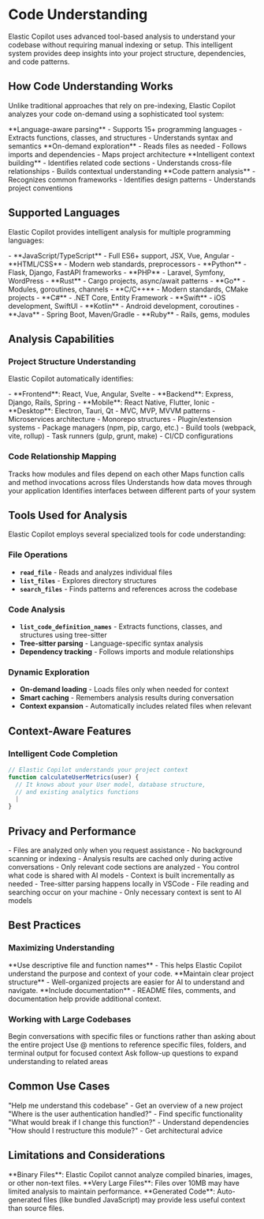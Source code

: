 ---
---

# Code Understanding

Elastic Copilot uses advanced tool-based analysis to understand your codebase without requiring manual indexing or setup. This intelligent system provides deep insights into your project structure, dependencies, and code patterns.

## How Code Understanding Works

Unlike traditional approaches that rely on pre-indexing, Elastic Copilot analyzes your code on-demand using a sophisticated tool system:

<CardGroup cols={2}>
  <Card title="Tree-Sitter Parsing" icon="tree">
    **Language-aware parsing**
    - Supports 15+ programming languages
    - Extracts functions, classes, and structures
    - Understands syntax and semantics
  </Card>
  <Card title="Dynamic Analysis" icon="magnifying-glass">
    **On-demand exploration**
    - Reads files as needed
    - Follows imports and dependencies
    - Maps project architecture
  </Card>
  <Card title="Context Gathering" icon="puzzle-piece">
    **Intelligent context building**
    - Identifies related code sections
    - Understands cross-file relationships
    - Builds contextual understanding
  </Card>
  <Card title="Pattern Recognition" icon="pattern">
    **Code pattern analysis**
    - Recognizes common frameworks
    - Identifies design patterns
    - Understands project conventions
  </Card>
</CardGroup>

## Supported Languages

Elastic Copilot provides intelligent analysis for multiple programming languages:

<Tabs>
  <Tab title="Web Development">
    - **JavaScript/TypeScript** - Full ES6+ support, JSX, Vue, Angular
    - **HTML/CSS** - Modern web standards, preprocessors
    - **Python** - Flask, Django, FastAPI frameworks
    - **PHP** - Laravel, Symfony, WordPress
  </Tab>
  
  <Tab title="System Programming">
    - **Rust** - Cargo projects, async/await patterns
    - **Go** - Modules, goroutines, channels
    - **C/C++** - Modern standards, CMake projects
    - **C#** - .NET Core, Entity Framework
  </Tab>
  
  <Tab title="Mobile & Other">
    - **Swift** - iOS development, SwiftUI
    - **Kotlin** - Android development, coroutines
    - **Java** - Spring Boot, Maven/Gradle
    - **Ruby** - Rails, gems, modules
  </Tab>
</Tabs>

## Analysis Capabilities

### Project Structure Understanding

Elastic Copilot automatically identifies:

<AccordionGroup>
  <Accordion title="Framework Detection">
    - **Frontend**: React, Vue, Angular, Svelte
    - **Backend**: Express, Django, Rails, Spring
    - **Mobile**: React Native, Flutter, Ionic
    - **Desktop**: Electron, Tauri, Qt
  </Accordion>
  
  <Accordion title="Architecture Patterns">
    - MVC, MVP, MVVM patterns
    - Microservices architecture
    - Monorepo structures
    - Plugin/extension systems
  </Accordion>
  
  <Accordion title="Build Systems">
    - Package managers (npm, pip, cargo, etc.)
    - Build tools (webpack, vite, rollup)
    - Task runners (gulp, grunt, make)
    - CI/CD configurations
  </Accordion>
</AccordionGroup>

### Code Relationship Mapping

<Steps>
  <Step title="Import Analysis">
    Tracks how modules and files depend on each other
  </Step>
  <Step title="Function Calls">
    Maps function calls and method invocations across files
  </Step>
  <Step title="Data Flow">
    Understands how data moves through your application
  </Step>
  <Step title="API Contracts">
    Identifies interfaces between different parts of your system
  </Step>
</Steps>

## Tools Used for Analysis

Elastic Copilot employs several specialized tools for code understanding:

### File Operations
- **`read_file`** - Reads and analyzes individual files
- **`list_files`** - Explores directory structures
- **`search_files`** - Finds patterns and references across the codebase

### Code Analysis
- **`list_code_definition_names`** - Extracts functions, classes, and structures using tree-sitter
- **Tree-sitter parsing** - Language-specific syntax analysis
- **Dependency tracking** - Follows imports and module relationships

### Dynamic Exploration
- **On-demand loading** - Loads files only when needed for context
- **Smart caching** - Remembers analysis results during conversation
- **Context expansion** - Automatically includes related files when relevant

## Context-Aware Features

### Intelligent Code Completion

```javascript
// Elastic Copilot understands your project context
function calculateUserMetrics(user) {
  // It knows about your User model, database structure,
  // and existing analytics functions
  |
}
```

## Privacy and Performance

<AccordionGroup>
  <Accordion title="On-Demand Analysis">
    - Files are analyzed only when you request assistance
    - No background scanning or indexing
    - Analysis results are cached only during active conversations
  </Accordion>
  
  <Accordion title="Selective Context">
    - Only relevant code sections are analyzed
    - You control what code is shared with AI models
    - Context is built incrementally as needed
  </Accordion>
  
  <Accordion title="Local Processing">
    - Tree-sitter parsing happens locally in VSCode
    - File reading and searching occur on your machine
    - Only necessary context is sent to AI models
  </Accordion>
</AccordionGroup>

## Best Practices

### Maximizing Understanding

<Tip>
  **Use descriptive file and function names** - This helps Elastic Copilot understand the purpose and context of your code.
</Tip>

<Tip>
  **Maintain clear project structure** - Well-organized projects are easier for AI to understand and navigate.
</Tip>

<Tip>
  **Include documentation** - README files, comments, and documentation help provide additional context.
</Tip>

### Working with Large Codebases

<Steps>
  <Step title="Start Specific">
    Begin conversations with specific files or functions rather than asking about the entire project
  </Step>
  <Step title="Use @ Mentions">
    Use @ mentions to reference specific files, folders, and terminal output for focused context
  </Step>
  <Step title="Build Incrementally">
    Ask follow-up questions to expand understanding to related areas
  </Step>
</Steps>

## Common Use Cases

<CardGroup cols={1}>
  <Card title="Project Onboarding" icon="user-plus" href="#project-onboarding">
    "Help me understand this codebase" - Get an overview of a new project
  </Card>
  <Card title="Code Navigation" icon="map" href="#code-navigation">
    "Where is the user authentication handled?" - Find specific functionality
  </Card>
  <Card title="Impact Analysis" icon="sitemap" href="#impact-analysis">
    "What would break if I change this function?" - Understand dependencies
  </Card>
  <Card title="Refactoring Guidance" icon="arrows-rotate" href="#refactoring">
    "How should I restructure this module?" - Get architectural advice
  </Card>
</CardGroup>

## Limitations and Considerations

<Warning>
  **Binary Files**: Elastic Copilot cannot analyze compiled binaries, images, or other non-text files.
</Warning>

<Warning>
  **Very Large Files**: Files over 10MB may have limited analysis to maintain performance.
</Warning>

<Note>
  **Generated Code**: Auto-generated files (like bundled JavaScript) may provide less useful context than source files.
</Note> 